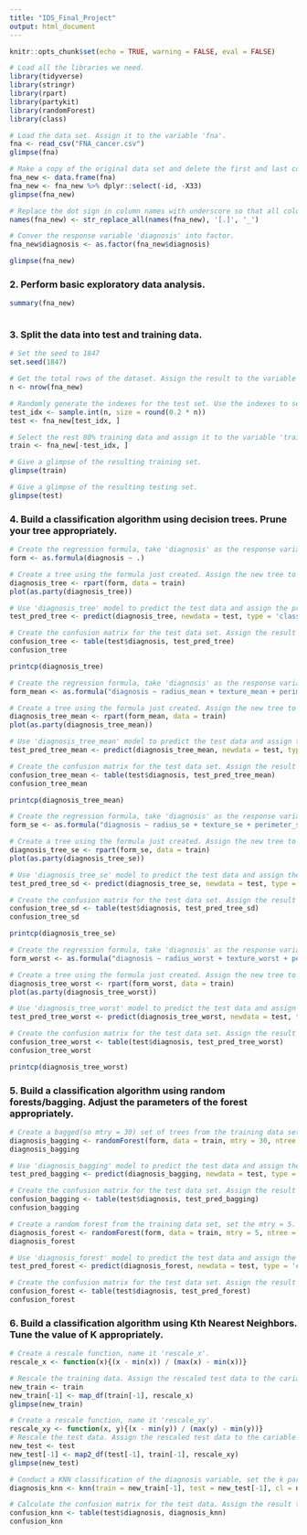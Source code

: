 ```yaml
---
title: "IDS_Final_Project"
output: html_document
---
```


```r
knitr::opts_chunk$set(echo = TRUE, warning = FALSE, eval = FALSE)
```



```r
# Load all the libraries we need.
library(tidyverse)
library(stringr)
library(rpart)
library(partykit)
library(randomForest)
library(class)
```


```r
# Load the data set. Assign it to the variable 'fna'.
fna <- read_csv("FNA_cancer.csv")
glimpse(fna)
```

```r
# Make a copy of the original data set and delete the first and last column which are useless. Assign it with a new variable 'fna_new'.
fna_new <- data.frame(fna)
fna_new <- fna_new %>% dplyr::select(-id, -X33)
glimpse(fna_new)
```


```r
# Replace the dot sign in column names with underscore so that all column names are in uniform form.
names(fna_new) <- str_replace_all(names(fna_new), '[.]', '_')

# Conver the response variable 'diagnosis' into factor.
fna_new$diagnosis <- as.factor(fna_new$diagnosis)

glimpse(fna_new)
```


### 2. Perform basic exploratory data analysis.

```r
summary(fna_new)
```

```r

```



### 3. Split the data into test and training data.
```r
# Set the seed to 1847
set.seed(1847)

# Get the total rows of the dataset. Assign the result to the variable 'n'.
n <- nrow(fna_new)

# Randomly generate the indexes for the test set. Use the indexes to select the 20% test set. Assign the test set to the variable 'test'.
test_idx <- sample.int(n, size = round(0.2 * n))
test <- fna_new[test_idx, ]

# Select the rest 80% training data and assign it to the variable 'train'.
train <- fna_new[-test_idx, ]

# Give a glimpse of the resulting training set.
glimpse(train)

# Give a glimpse of the resulting testing set.
glimpse(test)
```


### 4. Build a classification algorithm using decision trees. Prune your tree appropriately.
```r
# Create the regression formula, take 'diagnosis' as the response variable and all the rest 30 characteristics as the predictor variables. Assign the formula to the variable 'form'.
form <- as.formula(diagnosis ~ .)

# Create a tree using the formula just created. Assign the new tree to the variable 'diagnosis_tree'.
diagnosis_tree <- rpart(form, data = train)
plot(as.party(diagnosis_tree))

# Use 'diagnosis_tree' model to predict the test data and assign the predictions to the variable 'test_pred_tree'.
test_pred_tree <- predict(diagnosis_tree, newdata = test, type = 'class')

# Create the confusion matrix for the test data set. Assign the result to the variable 'confusion_tree'.
confusion_tree <- table(test$diagnosis, test_pred_tree)
confusion_tree
```

```r
printcp(diagnosis_tree)
```


```r
# Create the regression formula, take 'diagnosis' as the response variable and the 10 mean values of the characteristics as the predictor variables. Assign the formula to the variable 'form_mean'.
form_mean <- as.formula("diagnosis ~ radius_mean + texture_mean + perimeter_mean + area_mean + smoothness_mean + compactness_mean + concavity_mean + concave_points_mean + symmetry_mean + fractal_dimension_mean")

# Create a tree using the formula just created. Assign the new tree to the variable 'diagnosis_tree_mean'.
diagnosis_tree_mean <- rpart(form_mean, data = train)
plot(as.party(diagnosis_tree_mean))

# Use 'diagnosis_tree_mean' model to predict the test data and assign the predictions to the variable 'test_pred_tree_mean'.
test_pred_tree_mean <- predict(diagnosis_tree_mean, newdata = test, type = 'class')

# Create the confusion matrix for the test data set. Assign the result to the variable 'confusion_tree_mean'.
confusion_tree_mean <- table(test$diagnosis, test_pred_tree_mean)
confusion_tree_mean
```

```r
printcp(diagnosis_tree_mean)
```



```r
# Create the regression formula, take 'diagnosis' as the response variable and the 10 standard error of the mean of the characteristics as the predictor variables. Assign the formula to the variable 'form_se'.
form_se <- as.formula("diagnosis ~ radius_se + texture_se + perimeter_se + area_se + smoothness_se + compactness_se + concavity_se + concave_points_se + symmetry_se + fractal_dimension_se")

# Create a tree using the formula just created. Assign the new tree to the variable 'diagnosis_tree_se'.
diagnosis_tree_se <- rpart(form_se, data = train)
plot(as.party(diagnosis_tree_se))

# Use 'diagnosis_tree_se' model to predict the test data and assign the predictions to the variable 'test_pred_tree_sd'.
test_pred_tree_sd <- predict(diagnosis_tree_se, newdata = test, type = 'class')

# Create the confusion matrix for the test data set. Assign the result to the variable 'confusion_tree_sd'.
confusion_tree_sd <- table(test$diagnosis, test_pred_tree_sd)
confusion_tree_sd
```

```r
printcp(diagnosis_tree_se)
```


```r
# Create the regression formula, take 'diagnosis' as the response variable and the 10 maximum value of the characteristics as the predictor variables. Assign the formula to the variable 'form_worst'.
form_worst <- as.formula("diagnosis ~ radius_worst + texture_worst + perimeter_worst + area_worst + smoothness_worst + compactness_worst + concavity_worst + concave_points_worst + symmetry_worst + fractal_dimension_worst")

# Create a tree using the formula just created. Assign the new tree to the variable 'diagnosis_tree_worst'.
diagnosis_tree_worst <- rpart(form_worst, data = train)
plot(as.party(diagnosis_tree_worst))

# Use 'diagnosis_tree_worst' model to predict the test data and assign the predictions to the variable 'test_pred_tree_worst'.
test_pred_tree_worst <- predict(diagnosis_tree_worst, newdata = test, type = 'class')

# Create the confusion matrix for the test data set. Assign the result to the variable 'confusion_tree_worst'.
confusion_tree_worst <- table(test$diagnosis, test_pred_tree_worst)
confusion_tree_worst
```

```r
printcp(diagnosis_tree_worst)
```


### 5. Build a classification algorithm using random forests/bagging. Adjust the parameters of the forest appropriately.
```r
# Create a bagged(so mtry = 30) set of trees from the training data set. Assign the result to the variable 'diagnosis_bagging'.
diagnosis_bagging <- randomForest(form, data = train, mtry = 30, ntree = 500, na.action = na.roughfix)
diagnosis_bagging

# Use 'diagnosis_bagging' model to predict the test data and assign the predictions to the variable 'test_pred_bagging'.
test_pred_bagging <- predict(diagnosis_bagging, newdata = test, type = 'class')

# Create the confusion matrix for the test data set. Assign the result to the variable 'confusion_bagging'.
confusion_bagging <- table(test$diagnosis, test_pred_bagging)
confusion_bagging
```


```r
# Create a random forest from the training data set, set the mtry = 5. Assign the result to the variable 'diagnosis_forest'.
diagnosis_forest <- randomForest(form, data = train, mtry = 5, ntree = 500, na.action = na.roughfix)
diagnosis_forest

# Use 'diagnosis_forest' model to predict the test data and assign the predictions to the variable 'test_pred_forest'.
test_pred_forest <- predict(diagnosis_forest, newdata = test, type = 'class')

# Create the confusion matrix for the test data set. Assign the result to the variable 'confusion_forest
confusion_forest <- table(test$diagnosis, test_pred_forest)
confusion_forest
```


### 6. Build a classification algorithm using Kth Nearest Neighbors. Tune the value of K appropriately.

```r
# Create a rescale function, name it 'rescale_x'.
rescale_x <- function(x){(x - min(x)) / (max(x) - min(x))}

# Rescale the training data. Assign the rescaled test data to the cariable 'new_train'.
new_train <- train
new_train[-1] <- map_df(train[-1], rescale_x)
glimpse(new_train)

# Create a rescale function, name it 'rescale_xy'.
rescale_xy <- function(x, y){(x - min(y)) / (max(y) - min(y))}
# Rescale the test data. Assign the rescaled test data to the cariable 'new_test'.
new_test <- test
new_test[-1] <- map2_df(test[-1], train[-1], rescale_xy)
glimpse(new_test)
```


```r
# Conduct a KNN classification of the diagnosis variable, set the k parameter to 21(Since 21 is approximately the square root of the training data size). Assign the result to 'diagnosis_knn'.
diagnosis_knn <- knn(train = new_train[-1], test = new_test[-1], cl = new_train$diagnosis, k = 21)

# Calculate the confusion matrix for the test data. Assign the result to the variable 'confusion_knn'.
confusion_knn <- table(test$diagnosis, diagnosis_knn)
confusion_knn
```


